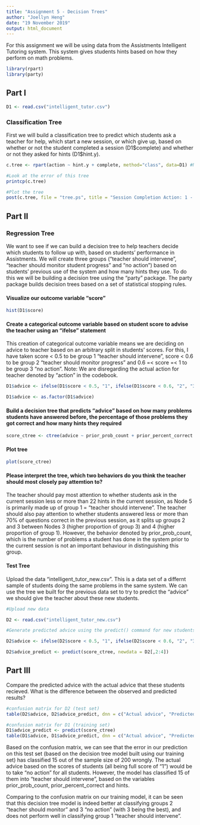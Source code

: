 ```yaml
---
title: "Assignment 5 - Decision Trees"
author: "Joellyn Heng"
date: "19 November 2019"
output: html_document
---
```

For this assignment we will be using data from the Assistments Intelligent Tutoring system. This system gives students hints based on how they perform on math problems. 

```r
library(rpart)
library(party)
```

## Part I
```r
D1 <- read.csv("intelligent_tutor.csv")
```

### Classification Tree
First we will build a classification tree to predict which students ask a teacher for help, which start a new session, or which give up, based on whether or not the student completed a session (D1\$complete) and whether or not they asked for hints (D1\$hint.y). 
```r

c.tree <- rpart(action ~ hint.y + complete, method="class", data=D1) #Notice the standard R notion for a formula X ~ Y

#Look at the error of this tree
printcp(c.tree)

#Plot the tree
post(c.tree, file = "tree.ps", title = "Session Completion Action: 1 - Ask teacher, 2 - Start new session, 3 - Give up")

```
## Part II

### Regression Tree

We want to see if we can build a decision tree to help teachers decide which students to follow up with, based on students' performance in Assistments. We will create three groups ("teacher should intervene", "teacher should monitor student progress" and "no action") based on students' previous use of the system and how many hints they use. To do this we will be building a decision tree using the "party" package. The party package builds decision trees based on a set of statistical stopping rules.

#### Visualize our outcome variable "score"
```r
hist(D1$score)
```

#### Create a categorical outcome variable based on student score to advise the teacher using an "ifelse" statement

This creation of categorical outcome variable means we are deciding on advice to teacher based on an arbitrary split in students' scores. For this, I have taken score < 0.5 to be group 1 "teacher should intervene", score < 0.6 to be group 2 "teacher should monitor progress" and  0.6 =< score =< 1 to be group 3 "no action". Note: We are disregarding the actual action for teacher denoted by "action" in the codebook.

```r

D1$advice <- ifelse(D1$score < 0.5, "1", ifelse(D1$score < 0.6, "2", "3"))

D1$advice <- as.factor(D1$advice) 

```

#### Build a decision tree that predicts "advice" based on how many problems students have answered before, the percentage of those problems they got correct and how many hints they required

```r

score_ctree <- ctree(advice ~ prior_prob_count + prior_percent_correct + hints,  data=D1)

```

#### Plot tree
```r
plot(score_ctree)
```

#### Please interpret the tree, which two behaviors do you think the teacher should most closely pay attemtion to?

The teacher should pay most attention to whether students ask in the current session less or more than 22 hints in the current session, as Node 5 is primarily made up of group 1 = "teacher should intervene". The teacher should also pay attention to whether students answered less or more than 70% of questions correct in the previous session, as it splits up groups 2 and 3 between Nodes 3 (higher proportion of group 3) and 4 (higher proportion of group 1). However, the behavior denoted by prior_prob_count, which is the number of problems a student has done in the system prior to the current session is not an important behaviour in distinguishing this group.

#### Test Tree
Upload the data "intelligent_tutor_new.csv". This is a data set of a differnt sample of students doing the same problems in the same system. We can use the tree we built for the previous data set to try to predict the "advice" we should give the teacher about these new students. 

```r
#Upload new data

D2 <- read.csv("intelligent_tutor_new.csv")

#Generate predicted advice using the predict() command for new students based on tree generated from old students

D2$advice <- ifelse(D2$score < 0.5, "1", ifelse(D2$score < 0.6, "2", "3"))

D2$advice_predict <- predict(score_ctree, newdata = D2[,2:4])

``` 
## Part III
Compare the predicted advice with the actual advice that these students recieved. What is the difference between the observed and predicted results?

```r

#confusion matrix for D2 (test set)
table(D2$advice, D2$advice_predict, dnn = c("Actual advice", "Predicted advice"))

#confusion matrix for D1 (training set)
D1$advice_predict <- predict(score_ctree)
table(D1$advice, D1$advice_predict, dnn = c("Actual advice", "Predicted advice"))

```

Based on the confusion matrix, we can see that the error in our prediction on this test set (based on the decision tree model built using our training set) has classified 15 out of the sample size of 200 wrongly. The actual advice based on the scores of students (all being full score of "1") would be to take "no action" for all students. However, the model has classified 15 of them into "teacher should intervene", based on the variables prior_prob_count, prior_percent_correct and hints.

Comparing to the confusion matrix on our training model, it can be seen that this decision tree model is indeed better at classifying groups 2 "teacher should monitor" and 3 "no action" (with 3 being the best), and does not perform well in classifying group 1 "teacher should intervene".
